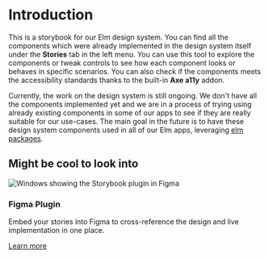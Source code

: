 

<Meta title="Introduction" />

# Introduction

This is a storybook for our Elm design system. You can find all the
components which were already implemented in the design system itself under the
**Stories** tab in the left menu. You can use this tool to explore the components or tweak controls to see how each component looks or behaves in specific scenarios. You can also check if the components meets the accessibility standards thanks to the built-in **Axe a11y** addon.

Currently, the work on the design system is still
ongoing. We don't have all the components implemented yet and we are in a process of trying using already existing components in some of our apps to see if they are really suitable for our use-cases. The main goal in the future is to have these design system
components used in all of our Elm apps, leveraging [elm
packages](https://package.elm-lang.org/).

<h2 style={{ border: "none" }}> Might be cool to look into</h2>

<div style={{ width: "50%" }}>
  <img src={FigmaPlugin} alt="Windows showing the Storybook plugin in Figma" />
  <h3 style={{ marginTop: 10 }}>Figma Plugin</h3>
  <p>
    Embed your stories into Figma to cross-reference the design and live
    implementation in one place.
  </p>
  <a
    href="https://storybook.js.org/docs/sharing/design-integrations/?renderer=html#embed-storybook-in-figma-with-the-plugin"
    target="_blank"
    rel="noopener noreferrer"
    style={{ textDecoration: "underline" }}
  >
    Learn more
  </a>
</div>
